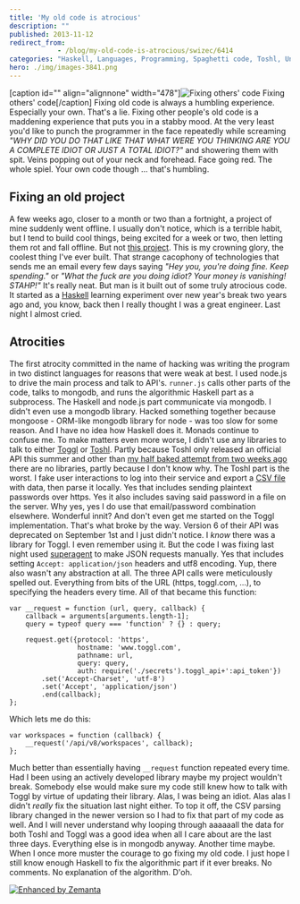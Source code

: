 ```yaml
---
title: 'My old code is atrocious'
description: ""
published: 2013-11-12
redirect_from: 
            - /blog/my-old-code-is-atrocious/swizec/6414
categories: "Haskell, Languages, Programming, Spaghetti code, Toshl, Uncategorized"
hero: ./img/images-3841.png
---
```

\[caption id=&quot;&quot; align=&quot;alignnone&quot; width=&quot;478&quot;]![Fixing others&#x27; code](./img/images-3841.png "Fixing others&#x27; code") Fixing others&#x27; code\[/caption] Fixing old code is always a humbling experience. Especially your own. That&#x27;s a lie. Fixing other people&#x27;s old code is a maddening experience that puts you in a stabby mood. At the very least you&#x27;d like to punch the programmer in the face repeatedly while screaming _&quot;WHY DID YOU DO THAT LIKE THAT WHAT WERE YOU THINKING ARE YOU A COMPLETE IDIOT OR JUST A TOTAL IDIOT?&quot;_ and showering them with spit. Veins popping out of your neck and forehead. Face going red. The whole spiel. Your own code though ... that&#x27;s humbling.

## Fixing an old project

A few weeks ago, closer to a month or two than a fortnight, a project of mine suddenly went offline. I usually don&#x27;t notice, which is a terrible habit, but I tend to build cool things, being excited for a week or two, then letting them rot and fall offline. But not [this project](https://github.com/Swizec/Personal-Runway). This is my crowning glory, the coolest thing I&#x27;ve ever built. That strange cacophony of technologies that sends me an email every few days saying _&quot;Hey you, you&#x27;re doing fine. Keep spending.&quot;_ or _&quot;What the fuck are you doing idiot? Your money is vanishing! STAHP!&quot;_ It&#x27;s really neat. But man is it built out of some truly atrocious code. It started as a [Haskell](http://haskell.org "Haskell (programming language)") learning experiment over new year&#x27;s break two years ago and, you know, back then I really thought I was a great engineer. Last night I almost cried.

## Atrocities

The first atrocity committed in the name of hacking was writing the program in two distinct languages for reasons that were weak at best. I used node.js to drive the main process and talk to API&#x27;s. `runner.js` calls other parts of the code, talks to mongodb, and runs the algorithmic Haskell part as a subprocess. The Haskell and node.js part communicate via mongodb. I didn&#x27;t even use a mongodb library. Hacked something together because mongoose - ORM-like mongodb library for node - was too slow for some reason. And I have no idea how Haskell does it. Monads continue to confuse me. To make matters even more worse, I didn&#x27;t use any libraries to talk to either [Toggl](http://www.toggl.com "Toggl.com") or [Toshl](http://toshl.com/). Partly because Toshl only released an official API this summer and other than [my half baked attempt from two weeks ago](http://swizec.com/blog/about-achieving-polymorphism-in-javascript/swizec/6370) there are no libraries, partly because I don&#x27;t know why. The Toshl part is the worst. I fake user interactions to log into their service and export a [CSV file](http://en.wikipedia.org/wiki/Comma-separated_values "Comma-separated values") with data, then parse it locally. Yes that includes sending plaintext passwords over https. Yes it also includes saving said password in a file on the server. Why yes, yes I do use that email/password combination elsewhere. Wonderful innit? And don&#x27;t even get me started on the Toggl implementation. That&#x27;s what broke by the way. Version 6 of their API was deprecated on September 1st and I just didn&#x27;t notice. I _know_ there was a library for Toggl. I even remember using it. But the code I was fixing last night used [superagent](https://github.com/visionmedia/superagent) to make JSON requests manually. Yes that includes setting `Accept: application/json` headers and utf8 encoding. Yup, there also wasn&#x27;t any abstraction at all. The three API calls were meticulously spelled out. Everything from bits of the URL (https, toggl.com, ...), to specifying the headers every time. All of that became this function:

```
var __request = function (url, query, callback) {
    callback = arguments[arguments.length-1];
    query = typeof query === 'function' ? {} : query;

    request.get({protocol: 'https',
                 hostname: 'www.toggl.com',
                 pathname: url,
                 query: query,
                 auth: require('./secrets').toggl_api+':api_token'})
        .set('Accept-Charset', 'utf-8')
        .set('Accept', 'application/json')
        .end(callback);
};
```

Which lets me do this:

```
var workspaces = function (callback) {
    __request('/api/v8/workspaces', callback);
};
```

Much better than essentially having `__request` function repeated every time. Had I been using an actively developed library maybe my project wouldn&#x27;t break. Somebody else would make sure my code still knew how to talk with Toggl by virtue of updating their library. Alas, I was being an idiot. Alas alas I didn&#x27;t _really_ fix the situation last night either. To top it off, the CSV parsing library changed in the newer version so I had to fix that part of my code as well. And I will never understand why looping through aaaaaall the data for both Toshl and Toggl was a good idea when all I care about are the last three days. Everything else is in mongodb anyway. Another time maybe. When I once more muster the courage to go fixing my old code. I just hope I still know enough Haskell to fix the algorithmic part if it ever breaks. No comments. No explanation of the algorithm. D&#x27;oh.

[![Enhanced by Zemanta](http://img.zemanta.com/zemified_e.png?x-id=36ac71d4-54e8-45d0-a899-64e537bd545a)](http://www.zemanta.com/?px "Enhanced by Zemanta")